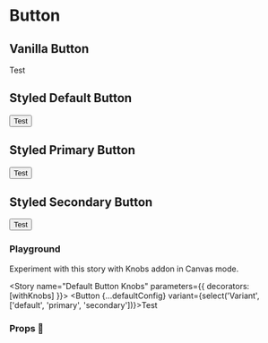 


# Button

<Meta id="button" title="Atoms/Button" component={Button} />

## Vanilla  Button

<Preview withToolbar>
  <Story name="Vanilla Button">
   <ButtonVanilla {...defaultConfig}>Test</ButtonVanilla>
  </Story>
</Preview>


## Styled Default Button

<Preview withToolbar>
  <Story name="Default Button">
   <Button {...defaultConfig}>Test</Button>
  </Story>
</Preview>


## Styled Primary Button

<Preview withToolbar>
  <Story name="Primary Button">
   <Button {...defaultConfig} variant="primary">Test</Button>
  </Story>
</Preview>

## Styled Secondary Button

<Preview withToolbar>
  <Story name="Secondary Button">
   <Button {...defaultConfig} variant="secondary">Test</Button>
  </Story>
</Preview>

### Playground

Experiment with this story with Knobs addon in Canvas mode.

<Story name="Default Button Knobs" parameters={{ decorators: [withKnobs] }}>
  <Button {...defaultConfig} variant={select('Variant', ['default', 'primary', 'secondary'])}>Test</Button>
</Story>

### Props 🔧

<Props of={ButtonVanilla} />
